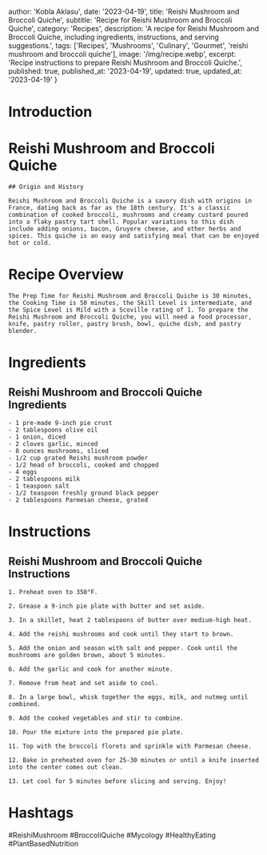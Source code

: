
  author: 'Kobla Aklasu',
  date: '2023-04-19',
  title: 'Reishi Mushroom and Broccoli Quiche',
  subtitle: 'Recipe for Reishi Mushroom and Broccoli Quiche',
  category: 'Recipes',
  description: 'A recipe for Reishi Mushroom and Broccoli Quiche, including ingredients, instructions, and serving suggestions.',
  tags: ['Recipes', 'Mushrooms', 'Culinary', 'Gourmet', 'reishi mushroom and broccoli quiche'],
  image: '/img/recipe.webp',
  excerpt: 'Recipe instructions to prepare Reishi Mushroom and Broccoli Quiche.',
  published: true,
  published_at: '2023-04-19',
  updated: true,
  updated_at: '2023-04-19'
}


  # Introduction

# Reishi Mushroom and Broccoli Quiche
    
    ## Origin and History
    
    Reishi Mushroom and Broccoli Quiche is a savory dish with origins in France, dating back as far as the 18th century. It's a classic combination of cooked broccoli, mushrooms and creamy custard poured into a flaky pastry tart shell. Popular variations to this dish include adding onions, bacon, Gruyere cheese, and other herbs and spices. This quiche is an easy and satisfying meal that can be enjoyed hot or cold.

# Recipe Overview

    The Prep Time for Reishi Mushroom and Broccoli Quiche is 30 minutes, the Cooking Time is 50 minutes, the Skill Level is intermediate, and the Spice Level is Mild with a Scoville rating of 1. To prepare the Reishi Mushroom and Broccoli Quiche, you will need a food processor, knife, pastry roller, pastry brush, bowl, quiche dish, and pastry blender.

# Ingredients

## Reishi Mushroom and Broccoli Quiche Ingredients
    
    - 1 pre-made 9-inch pie crust
    - 2 tablespoons olive oil
    - 1 onion, diced
    - 2 cloves garlic, minced
    - 8 ounces mushrooms, sliced
    - 1/2 cup grated Reishi mushroom powder
    - 1/2 head of broccoli, cooked and chopped
    - 4 eggs
    - 2 tablespoons milk
    - 1 teaspoon salt
    - 1/2 teaspoon freshly ground black pepper
    - 2 tablespoons Parmesan cheese, grated

# Instructions

## Reishi Mushroom and Broccoli Quiche Instructions
    
    1. Preheat oven to 350°F.
    
    2. Grease a 9-inch pie plate with butter and set aside.
    
    3. In a skillet, heat 2 tablespoons of butter over medium-high heat.
    
    4. Add the reishi mushrooms and cook until they start to brown.
    
    5. Add the onion and season with salt and pepper. Cook until the mushrooms are golden brown, about 5 minutes.
    
    6. Add the garlic and cook for another minute.
    
    7. Remove from heat and set aside to cool.
    
    8. In a large bowl, whisk together the eggs, milk, and nutmeg until combined.
    
    9. Add the cooked vegetables and stir to combine.
    
    10. Pour the mixture into the prepared pie plate.
    
    11. Top with the broccoli florets and sprinkle with Parmesan cheese.
    
    12. Bake in preheated oven for 25-30 minutes or until a knife inserted into the center comes out clean.
    
    13. Let cool for 5 minutes before slicing and serving. Enjoy!

# Hashtags

#ReishiMushroom #BroccoliQuiche #Mycology #HealthyEating #PlantBasedNutrition



